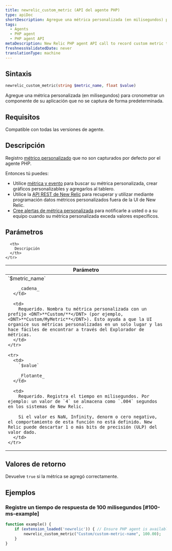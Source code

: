 ```yaml
---
title: newrelic_custom_metric (API del agente PHP)
type: apiDoc
shortDescription: Agregue una métrica personalizada (en milisegundos) para cronometrar un componente de su aplicación que no se captura de forma predeterminada.
tags:
  - Agents
  - PHP agent
  - PHP agent API
metaDescription: New Relic PHP agent API call to record custom metric timeslice data.
freshnessValidatedDate: never
translationType: machine
---
```


## Sintaxis

```php
newrelic_custom_metric(string $metric_name, float $value)
```

Agregue una métrica personalizada (en milisegundos) para cronometrar un componente de su aplicación que no se captura de forma predeterminada.

## Requisitos

Compatible con todas las versiones de agente.

## Descripción

Registro [métrico personalizado](/docs/agents/manage-apm-agents/agent-data/custom-metrics) que no son capturados por defecto por el agente PHP.

Entonces tú puedes:

* Utilice [métrica y evento](/docs/query-your-data/explore-query-data/data-explorer/introduction-data-explorer) para buscar su métrica personalizada, crear gráficos personalizables y agregarlos al tablero.
* Utilice la [API REST de New Relic](/docs/apis/rest-api-v2/requirements/new-relic-rest-api-v2-getting-started) para recuperar y utilizar mediante programación datos métricos personalizados fuera de la UI de New Relic.
* [Cree alertas de métrica personalizada](/docs/alerts/new-relic-alerts/configuring-alert-policies/define-custom-metrics-alert-condition) para notificarle a usted o a su equipo cuando su métrica personalizada exceda valores específicos.

## Parámetros

<table>
  <thead>
    <tr>
      <th width="25%">
        Parámetro
      </th>

      <th>
        Descripción
      </th>
    </tr>
  </thead>

  <tbody>
    <tr>
      <td>
        `$metric_name`

        _cadena_
      </td>

      <td>
        Requerido. Nombra tu métrica personalizada con un prefijo <DNT>**Custom/**</DNT> (por ejemplo, <DNT>**Custom/MyMetric**</DNT>). Esto ayuda a que la UI organice sus métricas personalizadas en un solo lugar y las hace fáciles de encontrar a través del Explorador de métricas.
      </td>
    </tr>

    <tr>
      <td>
        `$value`

        _Flotante_
      </td>

      <td>
        Requerido. Registra el tiempo en milisegundos. Por ejemplo: un valor de `4` se almacena como `.004` segundos en los sistemas de New Relic.

        Si el valor es NaN, Infinity, denorm o cero negativo, el comportamiento de esta función no está definido. New Relic puede descartar 1 o más bits de precisión (ULP) del valor dado.
      </td>
    </tr>
  </tbody>
</table>

## Valores de retorno

Devuelve `true` si la métrica se agregó correctamente.

## Ejemplos

### Registre un tiempo de respuesta de 100 milisegundos [#100-ms-example]

```php
function example() {
    if (extension_loaded('newrelic')) { // Ensure PHP agent is available
        newrelic_custom_metric("Custom/custom-metric-name", 100.00);
    }
}
```

